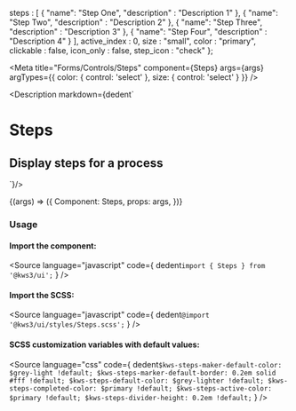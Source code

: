 
  steps : [
    {
      "name": "Step One",
      "description" : "Description 1"
    },
    {
      "name": "Step Two",
      "description" : "Description 2"
    },
    {
      "name": "Step Three",
      "description" : "Description 3"
    },
    {
      "name": "Step Four",
      "description" : "Description 4"
    }
  ],
  active_index : 0,
  size : "small",
  color : "primary",
  clickable : false,
  icon_only : false,
  step_icon : "check"
};

<Meta
  title="Forms/Controls/Steps"
  component={Steps}
  args={args}
  argTypes={{
  color: {
    control: 'select'
  },
  size: {
    control: 'select'
  }
}}
/>

<Description markdown={dedent`
# Steps
## Display steps for a process
`}/>

<Canvas>
  <Story
  name="Steps"
  args={args}
  >
  {(args) => ({
    Component: Steps,
    props: args,
  })}
  </Story>
</Canvas>

<ArgsTable story="Steps" />

### Usage
#### Import the component:
<Source
  language="javascript"
  code={
    dedent`import { Steps } from '@kws3/ui';`
  }
/>

#### Import the SCSS:
<Source
  language="javascript"
  code={
    dedent`@import '@kws3/ui/styles/Steps.scss';`
  }
/>

#### SCSS customization variables with default values:
<Source
  language="css"
  code={
    dedent`
      $kws-steps-maker-default-color: $grey-light !default;
      $kws-steps-marker-default-border: 0.2em solid #fff !default;
      $kws-steps-default-color: $grey-lighter !default;
      $kws-steps-completed-color: $primary !default;
      $kws-steps-active-color: $primary !default;
      $kws-steps-divider-height: 0.2em !default;
    `
  }
/>
